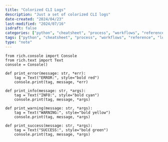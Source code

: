 ```yaml
---
title: "Colorized CLI Logs"
description: "Just a set of colorized CLI logs"
date-created: "2024/04/23"
last-modified: "2024/07/16"
isdraft: false
categories: ["python", "cheatsheet", "process", "workflows", "reference", "logging", "cli", "pretty", "quality-of-life"]
tags: ["python", "cheatsheet", "process", "workflows", "reference", "logging", "cli", "pretty", "quality-of-life"]
type: "note"
---
```


```python:file="colorize_cli.py"
from rich.console import Console
from rich.text import Text
console = Console()

def print_error(message: str, *err):
    tag = Text("ERROR:", style="bold red")
    console.print(tag, message, *err)

def print_info(message: str, *args):
    tag = Text("INFO:", style="bold cyan")
    console.print(tag, message, *args)

def print_warning(message: str, *args):
    tag = Text("WARNING:", style="bold yellow")
    console.print(tag, message, *args)

def print_success(message: str, *args):
    tag = Text("SUCCESS:", style="bold green")
    console.print(tag, message, *args)

    
```